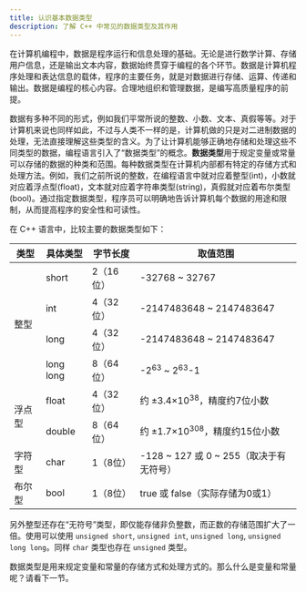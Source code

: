 ```yaml
---
title: 认识基本数据类型
description: 了解 C++ 中常见的数据类型及其作用
---
```


在计算机编程中，数据是程序运行和信息处理的基础。无论是进行数学计算、存储用户信息，还是输出文本内容，数据始终贯穿于编程的各个环节。数据是计算机程序处理和表达信息的载体，程序的主要任务，就是对数据进行存储、运算、传递和输出。数据是编程的核心内容。合理地组织和管理数据，是编写高质量程序的前提。

数据有多种不同的形式，例如我们平常所说的整数、小数、文本、真假等等。对于计算机来说也同样如此，不过与人类不一样的是，计算机做的只是对二进制数据的处理，无法直接理解这些类型的含义。为了让计算机能够正确地存储和处理这些不同类型的数据，编程语言引入了“数据类型”的概念。**数据类型**用于规定变量或常量可以存储的数据的种类和范围。每种数据类型在计算机内部都有特定的存储方式和处理方法。例如，我们之前所说的整数，在编程语言中就对应着整型(int)，小数就对应着浮点型(float)，文本就对应着字符串类型(string)，真假就对应着布尔类型(bool)。通过指定数据类型，程序员可以明确地告诉计算机每个数据的用途和限制，从而提高程序的安全性和可读性。

在 C++ 语言中，比较主要的数据类型如下：

<table>
  <thead>
    <tr>
      <th rowSpan="2">类型</th>
      <th rowSpan="2">具体类型</th>
      <th rowSpan="2">字节长度</th>
      <th rowSpan="2">取值范围</th>
    </tr>
  </thead>
  <tbody>
    <tr>
      <td rowSpan="4">整型</td>
      <td>short</td>
      <td>2（16位）</td>
      <td>-32768 ~ 32767</td>
    </tr>
    <tr>
      <td>int</td>
      <td>4（32位）</td>
      <td>-2147483648 ~ 2147483647</td>
    </tr>
    <tr>
      <td>long</td>
      <td>4（32位）</td>
      <td>-2147483648 ~ 2147483647</td>
    </tr>
    <tr>
      <td>long long</td>
      <td>8（64位）</td>
      <td>-2<sup>63</sup> ~ 2<sup>63</sup>-1</td>
    </tr>
    <tr>
      <td rowSpan="2">浮点型</td>
      <td>float</td>
      <td>4（32位）</td>
      <td>约 ±3.4×10<sup>38</sup>，精度约7位小数</td>
    </tr>
    <tr>
      <td>double</td>
      <td>8（64位）</td>
      <td>约 ±1.7×10<sup>308</sup>，精度约15位小数</td>
    </tr>
    <tr>
      <td>字符型</td>
      <td>char</td>
      <td>1（8位）</td>
      <td>-128 ~ 127 或 0 ~ 255（取决于有无符号）</td>
    </tr>
    <tr>
      <td>布尔型</td>
      <td>bool</td>
      <td>1（8位）</td>
      <td>true 或 false（实际存储为0或1）</td>
    </tr>
  </tbody>
</table>

另外整型还存在“无符号”类型，即仅能存储非负整数，而正数的存储范围扩大了一倍。使用可以使用 `unsigned short`, `unsigned int`, `unsigned long`, `unsigned long long`。同样 `char` 类型也存在 `unsigned` 类型。

数据类型是用来规定变量和常量的存储方式和处理方式的。那么什么是变量和常量呢？请看下一节。
